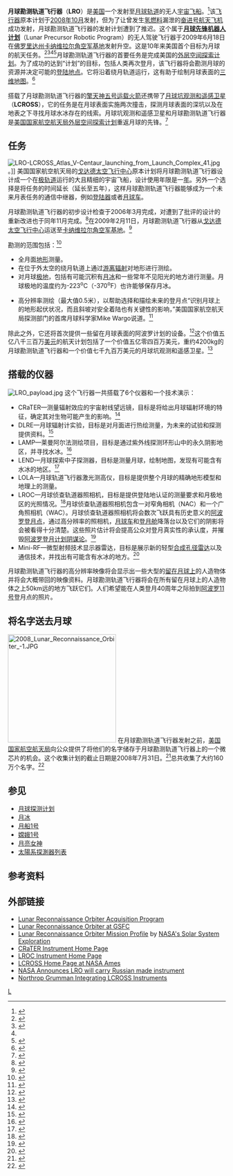 {{Infobox Spacecraft
| Name = 月球勘测轨道飞行器
| Image = [[File:LRO_2006.jpg|300px]]
| Caption = 画家笔下的月球勘测轨道飞行器
| Organization = [[美國國家航空暨太空總署|美國國家航空暨太空總署]]
| Major_Contractors =
| Bus =
| Mission_Type = 人造卫星
| Flyby_Of =
| Satellite_Of = [[月球|月球]]
| Orbital_Insertion_Date =
| Orbits = 极轨道30－70km，远期任务30－216km
| Decay =
| Launch = 2009年6月18日，21时32分00秒[[UTC|UTC]]
| Launch_Vehicle = [[大力神五号|大力神五号]]401 <ref name="vehicle0"/><ref name="vehicle1"/>
| Carrier_Rocket =
| Launch_Site = [[卡纳维尔角空军基地|41号发射台]]
| Mission_Duration =一年，远期任务为5年
| NSSDC_ID = LUNARRO
| Mass = 1,846 kg
| Power = 1,850 W
| Batteries =
| Orbit_regime =
| orbit_altitude =
| Longitude =
| Semimajor_Axis =
| Eccentricity =
| Inclination =
| Orbital_Period =
| Apoapsis =
| Periapsis =
| Orbits Daily =
| Repetitivity =
| Main_Instruments =
| Transponders =
| Coverage =
| Resolution =
| Swath =
| Spectral_Band =
| Data_rate =
| SSR =
| IMG_Resolution =
| Refs =
| Webpage = http://lunar.gsfc.nasa.gov/
}}

'''月球勘测轨道飞行器'''（'''LRO'''）是[[美国|美国]]一个发射至[[月球|月球]][[轨道|轨道]]的无人[[宇宙飞船|宇宙飞船]]。<ref name="vehicle0">{{cite web|url=http://lunar.gsfc.nasa.gov/launch.html |title=Lunar Reconnaissance Orbiter Launch |publisher=lunar.gsfc.nasa.gov |accessdate=2008-03-22 |deadurl=yes |archiveurl=https://web.archive.org/web/20130214124135/http://lunar.gsfc.nasa.gov/launch.html |archivedate=2013-02-14 }}</ref>该[[飞行器|飞行器]]原本计划于[[2008年10月|2008年10月]]发射，但为了让曾发生[[氢燃料|氢燃料]]漏泄的[[奋进号航天飞机|奋进号航天飞机]]成功发射，月球勘测轨道飞行器的发射计划遭到了推迟。这个属于'''[[月球先锋机器人计划|月球先锋机器人计划]]'''（Lunar Precursor Robotic Program）的无人驾驶飞行器于2009年6月18日在[[佛罗里达州|佛罗里达州]][[卡纳维拉尔角空军基地|卡纳维拉尔角空军基地]]发射升空。这是10年来美国首个目标为月球的航天任务。<ref name="vehicle1">{{cite web| url=http://lunar.gsfc.nasa.gov/library/IAC-07-C1_7_06.pdf| title=Mission design and operation considerations for NASA's Lunar Reconnaissance Orbiter| accessdate=2008-02-10| publisher=lunar.gsfc.nasa.gov| format=PDF| archive-date=2012-07-29| archive-url=https://web.archive.org/web/20120729024125/http://lunar.gsfc.nasa.gov/library/IAC-07-C1_7_06.pdf| dead-url=no}}</ref><ref>{{cite web|title = Lunar Spacecraft Launch to Moon!|work = Lunar Reconnaissance Orbiter NASA's First step back to the moon|publisher = NASA|date = 2009-06-18|url = http://www.nasa.gov/mission_pages/LRO/main/index.html|accessdate = 2009-06-18|archive-date = 2011-02-07|archive-url = https://web.archive.org/web/20110207181012/http://www.nasa.gov/mission_pages/LRO/main/index.html|dead-url = no}}</ref><ref name="Marcia"/><ref>{{cite web|url=http://lunar.gsfc.nasa.gov/launch.html |title=存档副本 |accessdate=2008-03-22 |deadurl=yes |archiveurl=https://web.archive.org/web/20130214124135/http://lunar.gsfc.nasa.gov/launch.html |archivedate=2013-02-14 }}</ref>月球勘测轨道飞行器的首要任务是完成美国的[[外层空间探索计划|外层空间探索计划]]。为了成功的达到“计划”的目标，包括人类再次登月，该飞行器将会勘测月球的资源并决定可能的[[登月|登陆地点]]。它将沿着绕月轨道运行，这有助于绘制月球表面的[[三维地图|三维地图]]。<ref name="Marcia">{{cite web|last=Dunn|first=Marcia|title=NASA launches unmanned moon shot, first in decade|publisher=Associated Press|date=2009-06-18|url=http://news.yahoo.com/s/ap/20090618/ap_on_sc/us_sci_moon_rocket|accessdate=2009-06-18|archive-date=2009-06-21|archive-url=https://web.archive.org/web/20090621223523/http://news.yahoo.com/s/ap/20090618/ap_on_sc/us_sci_moon_rocket|dead-url=no}}</ref>

搭载了月球勘测轨道飞行器的[[擎天神五号运载火箭|擎天神五号运载火箭]]还携带了[[月球坑观测和遥感卫星|月球坑观测和遥感卫星]]（'''LCROSS'''），它的任务是在月球表面实施两次撞击，探测月球表面的深坑以及在地表之下寻找月球水冰存在的线索。月球坑观测和遥感卫星和月球勘测轨道飞行器是[[美国国家航空航天局|美国国家航空航天局]][[外层空间探索计划|外层空间探索计划]]重返月球的先锋。<ref>{{cite web | url = http://www.nasa.gov/directorates/esmd/acd/lunar.html | title = Lunar Precursor Robotic Program | accessdate = 2008-02-10 | publisher = NASA | archive-date = 2012-03-16 | archive-url = https://www.webcitation.org/66CLNwMJ6?url=http://www.nasa.gov/exploration/home/index.html | dead-url = yes }}</ref>

==任务==

[[File:LRO-LCROSS_Atlas_V-Centaur_launching_from_Launch_Complex_41.jpg|thumb]]。]]
美国国家航空航天局的[[戈达德太空飞行中心|戈达德太空飞行中心]]原本计划将月球勘测轨道飞行器设计成一个在[[极轨道|极轨道]]运行的大且精细的宇宙飞船，设计使用年限是一[[年|年]]。另外一个选择是将任务的时间延长（延长至五年），这样月球勘测轨道飞行器能够成为一个未来月表任务的通信中继器，例如[[登陆器|登陆器]]或者[[月球车|月球车]]。

月球勘测轨道飞行器的初步设计检查于2006年3月完成，对遭到了批评的设计的重新改进也于同年11月完成。<ref>{{cite web|url=http://www.physorg.com/news84726444.html|title=Lunar Reconnaissance Orbiter Successfully Completes Critical Design Review|accessdate=2007-02-06|date=2006-12-07|archive-date=2012-01-27|archive-url=https://web.archive.org/web/20120127202839/http://www.physorg.com/news84726444.html|dead-url=no}}</ref>在2009年2月11日，月球勘测轨道飞行器从[[戈达德太空飞行中心|戈达德太空飞行中心]]运送至[[卡纳维拉尔角空军基地|卡纳维拉尔角空军基地]]。<ref>{{cite web| url=http://www.spaceref.com/news/viewpr.html?pid=27555| date=2009-02-11| title=NASA Lunar Reconnaissance Orbiter Spacecraft Ships South In Preparation For Launch | accessdate=2009-02-13| publisher=[[NASA|NASA]]}}</ref>

勘测的范围包括：<ref>{{cite web| url=http://www.nasa.gov/home/hqnews/2004/dec/HQ_04407_lunar_orbiter.html| first=Donald| last=Savage| coauthors=Gretchen Cook-Anderson| date=2004-12-22| id=04-407| title=NASA Selects Investigations for Lunar Reconnaissance Orbiter| accessdate=2006-05-18| publisher=NASA News| archive-date=2012-03-16| archive-url=https://www.webcitation.org/66CLSCJVh?url=http://www.nasa.gov/home/hqnews/2004/dec/HQ_04407_lunar_orbiter.html| dead-url=no}}</ref>
* 全月面[[地形|地形]]测量。
* 在位于外太空的绕月轨道上通过[[游离辐射|游离辐射]]对地形进行测绘。
* 对月球[[极地|极地]]，包括有可能沉积有[[月冰|月冰]]和一些常年不见阳光的地方进行测量。月球极地的温度约为-223<sup>o</sup>C（-370<sup>o</sup>F）也许能够保存月冰。<ref>{{cite web
  | title = JPL Instrument Set for NASA Lunar Reconnaissance Orbiter Mission
  | work = Jet Propulsion Laboratory 
  | publisher = SpaceRef.com
  | date = 2009-06-18
  | url = http://www.spaceref.com/news/viewpr.html?pid=28483
  | accessdate =2009-06-18 }}
</ref>
* 高分辨率测绘（最大值0.5米），以帮助选择和描绘未来的登月点“识别月球上的地形起伏状况，而且斜坡对安全着陆也有关键性的影响，”美国国家航空航天局探测部门的首席月球科学家Mike Wargo说道。<ref name="Klotz">{{Cite web|last=Klotz |first=Irene |title=NASA launches probes to scout the Moon |publisher=[[National_Post|National Post]] |date=2009-06-18 |url=http://www.nationalpost.com/news/story.html?id=1710280 |accessdate=2009-08-05 }}{{dead link|date=六月 2017 |bot=InternetArchiveBot }}</ref>

除此之外，它还将首次提供一些留在月球表面的阿波罗计划的设备。<ref>{{cite web| url=http://science.nasa.gov/headlines/y2005/11jul_lroc.htm| title=Abandoned Spaceships| date=2005-07-11| publisher=Science@NASA| deadurl=yes| archiveurl=https://web.archive.org/web/20090808020433/http://science.nasa.gov/headlines/y2005/11jul_lroc.htm| archivedate=2009-08-08}}</ref>这个价值五亿八千三百万[[美元|美元]]的航天计划包括了一个价值五亿零四百万美元，重约4200kg的月球勘测轨道飞行器和一个价值七千九百万美元的月球坑观测和遥感卫星。<ref>{{cite web
  | last = Harwood
  | first = William
  | title = Atlas 5 rocket launches NASA moon mission
  | publisher = Cnet
  | date = 2009-06-18
  | url = http://news.cnet.com/8301-19514_3-10268241-239.html
  | accessdate = 2009-06-18
  | archive-date = 2013-11-03
  | archive-url = https://web.archive.org/web/20131103112957/http://news.cnet.com/8301-19514_3-10268241-239.html
  | dead-url = no
  }}</ref>

==搭载的仪器==
[[File:LRO_payload.jpg|thumb]]
这个飞行器一共搭载了6个仪器和一个技术演示：
* CRaTER—测量辐射效应的宇宙射线望远镜，目标是将给出月球辐射环境的特征，确定其对生物可能产生的影响。<ref>{{citeweb|title=Cosmic Ray Telescope for the Effects of Radiation|url=http://crater.bu.edu/|publisher=''[[Boston_University|Boston University]]''|accessdate=2008-07-15|deadurl=yes|archiveurl=https://web.archive.org/web/20080513172449/http://crater.bu.edu/|archivedate=2008-05-13}}</ref>
* DLRE—月球辐射计实验，目标是对月面进行热绘测量，为未来的试验和探测提供资料。<ref>{{citeweb|title=Diviner Lunar Radiometer Experiment|url=http://www.moon.ucla.edu/|publisher=''[[UCLA|UCLA]]''|accessdate=2008-07-15|deadurl=yes|archiveurl=https://web.archive.org/web/20080723104916/http://www.moon.ucla.edu/|archivedate=2008-07-23}}</ref>
* LAMP—莱曼阿尔法测绘项目，目标是通过紫外线探测环形山中的永久阴影地区，并寻找水冰。<ref>{{citeweb|title=The Lyman-Alpha Mapping Project : Seeing in the Dark|url=http://www.boulder.swri.edu/lamp/index.html|publisher=''[[Southwest_Research_Institute|Southwest Research Institute]]''|accessdate=2008-07-15|archive-date=2011-03-25|archive-url=https://web.archive.org/web/20110325185137/http://www.boulder.swri.edu/lamp/index.html|dead-url=no}}</ref>
* LEND—月球探索中子探测器，目标是测量月球，绘制地图，发现有可能含有水冰的地区。<ref>{{citeweb|title=Russian Made Lunar Exploration Neutron Detector|url=http://ps.iki.rssi.ru/lend_en.htm|publisher=''[[Russian_Academy_of_Sciences|Russian Academy of Sciences]]''|accessdate=2008-07-15|deadurl=yes|archiveurl=https://archive.is/20071112003054/http://ps.iki.rssi.ru/lend_en.htm|archivedate=2007-11-12}}</ref>
* LOLA—月球轨道飞行器激光测高仪，目标是提供整个月球的精确地形模型和地理上的测量。
* LROC—月球侦查轨道器照相机，目标是提供登陆地认证的测量要求和月极地区的光照情况。<ref>{{citeweb|title=The Lunar Reconnaissance Orbiter Camera|url=http://lroc.sese.asu.edu/|publisher=''[[Arizona_State_University|Arizona State University]]''|accessdate=2008-07-15|archive-date=2011-01-04|archive-url=https://web.archive.org/web/20110104125453/http://lroc.sese.asu.edu/|dead-url=no}}</ref>月球侦查轨道器照相机包含一对窄角相机（NAC）和一个广角照相机（WAC）。月球侦查轨道器照相机将会数次飞跃具有历史意义的[[阿波罗计划|阿波罗]][[登月|登月]][[阿波罗任务列表|点]]，通过高分辨率的照相机，[[月球车|月球车]]和[[登月舱|登月舱]]降落台以及它们的阴影将会被看得十分清楚。这些照片估计将会提高公众对登月真实性的承认度，并摧毁[[阿波罗登月计划阴谋论|阿波罗登月计划阴谋论]]。<ref>{{citeweb|title=Abandoned Spaceships|url=http://science.nasa.gov/headlines/y2005/11jul_lroc.htm|publisher=''[[NASA|NASA]]''|accessdate=2008-07-15|deadurl=yes|archiveurl=https://web.archive.org/web/20090808020433/http://science.nasa.gov/headlines/y2005/11jul_lroc.htm|archivedate=2009-08-08}}</ref>
* Mini-RF—微型射频技术显示器雷达，目标是展示新的轻型[[合成孔径雷达|合成孔径雷达]]以及通信技术，并找出有可能含有水冰的地方。<ref>{{cite web
 | last = Yan
 | title = Backgrounder: Introduction to LRO's instruments
 | work = Xinhua
 | publisher = China view
 | date = 2009-06-19
 | url = http://news.xinhuanet.com/english/2009-06/19/content_11564558.htm
 | accessdate = 2009-06-18
 | archive-date = 2012-03-16
 | archive-url = https://www.webcitation.org/66CLOtlYT?url=http://news.xinhuanet.com/english/2009-06/19/content_11564558.htm
 | dead-url = no
 }}</ref>

月球勘测轨道飞行器的高分辨率映像将会显示出一些大型的[[月球人造物体列表|留在月球上]]的人造物体并将会大概带回{{nowrap|70–100 [[Terabyte|TB]]}}的映像资料。月球勘测轨道飞行器将会在所有留在月球上的人造物体之上50km远的地方飞跃它们。人们希望能在人类登月40周年之际拍到[[阿波罗11号|阿波罗11号]]登月点的照片。

==将名字送去月球==
[[File:2008_Lunar_Reconnaissance_Orbiter_-1.JPG|250px]]
在月球勘测轨道飞行器发射之前，[[美国国家航空航天局|美国国家航空航天局]]向公众提供了将他们的名字储存于月球勘测轨道飞行器上的一个微芯片的机会。这个收集计划的截止日期是2008年7月31日。<ref>{{citeweb|title=Send your name to the Moon!|url=http://lro.jhuapl.edu/NameToMoon/|publisher=''[[NASA|NASA]]''|accessdate=2008-07-15|archive-date=2021-03-17|archive-url=https://web.archive.org/web/20210317172551/http://lro.jhuapl.edu/NameToMoon/|dead-url=no}}</ref>总共收集了大约160万个名字。<ref>{{citeweb|title=1.6 Million Names to the Moon|url=http://www.nasa.gov/mission_pages/LRO/multimedia/million_names.html|publisher=''[[NASA|NASA]]''|accessdate=2009-06-18|archive-date=2021-03-17|archive-url=https://web.archive.org/web/20210317172533/https://www.nasa.gov/mission_pages/LRO/multimedia/million_names.html|dead-url=no}}</ref>

==参见==
{{Portal box|月球|航天}}
* [[月球探测计划|月球探测计划]]
* [[月冰|月冰]]
*[[月船1号|月船1号]]
*[[嫦娥1号|嫦娥1号]]
*[[月亮女神|月亮女神]]
*[[太陽系探測器列表|太陽系探測器列表]]

==参考资料==
{{reflist|2}}

==外部链接==
{{commonscat|Lunar Reconnaissance Orbiter}}
* [https://web.archive.org/web/20060110043427/http://lro.larc.nasa.gov/ Lunar Reconnaissance Orbiter Acquisition Program]
* [http://lunar.gsfc.nasa.gov Lunar Reconnaissance Orbiter at GSFC] {{Wayback|url=http://lunar.gsfc.nasa.gov/ |date=20210220010950 }}
* [https://web.archive.org/web/20090618221426/http://solarsystem.nasa.gov/missions/profile.cfm?MCode=LRO Lunar Reconnaissance Orbiter Mission Profile] by [http://solarsystem.nasa.gov NASA's Solar System Exploration]
* [https://web.archive.org/web/20080513172449/http://crater.bu.edu/ CRaTER Instrument Home Page]
* [http://lroc.sese.asu.edu/ LROC Instrument Home Page] {{Wayback|url=http://lroc.sese.asu.edu/ |date=20110104125453 }}
* [http://www.nasa.gov/centers/ames/missions/2007/lcross.html LCROSS Home Page at NASA Ames] {{Wayback|url=http://www.nasa.gov/centers/ames/missions/2007/lcross.html |date=20210323172243 }}
* [https://web.archive.org/web/20090530120353/http://solarsystem.nasa.gov/news/display.cfm?News_ID=23415 NASA Announces LRO will carry Russian made instrument]
* [http://www.moondaily.com/reports/Northrop_Grumman_Integrating_LCROSS_Instruments_999.html Northrop Grumman Integrating LCROSS Instruments] {{Wayback|url=http://www.moondaily.com/reports/Northrop_Grumman_Integrating_LCROSS_Instruments_999.html |date=20210317172609 }}

{{月球任務}}
{{美国航空航天局太空计划}}
[[Category:月球航天器|L]]